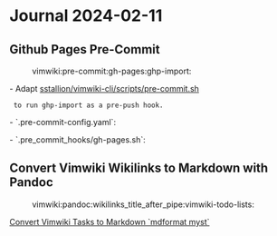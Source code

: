 = Journal 2024-02-11 =

== Github Pages Pre-Commit ==
:vimwiki:pre-commit:gh-pages:ghp-import:

- Adapt [[https://github.com/sstallion/vimwiki-cli/blob/master/scripts/pre-commit.sh|sstallion/vimwiki-cli/scripts/pre-commit.sh]]
  to run ghp-import as a pre-push hook.
- `.pre-commit-config.yaml`:

{{{yaml
# See https://pre-commit.com for more information
# See https://pre-commit.com/hooks.html for more hooks
default_install_hook_types:
  - pre-commit
  - pre-push

repos:
  - repo: local
    hooks:
      - id: ghp-import
        name: Update Github Pages
        entry: .pre_commit_hooks/gh-pages.sh
        language: script
        require_serial: true
        stages:
          - pre-push
}}}

- `.pre_commit_hooks/gh-pages.sh`:

{{{bash
#!/usr/bin/env bash
# pre-commit hook using ghp-import to push HTML to Github Pages.
# Assumes:
#		HTML exists in docs folder.
#		ghp-import in PATH, e.g., `python -m pip install ghp-import`.
#		`git config ghppages.pathhtml <absolute path>/docs`. Defaults to
#		"$GIT_WORK_TREE/docs".
#		`git config ghppages.push true`. Otherwise skip publishing.

if git config --get-colorbool color.interactive
then
	# See https://github.com/vimwiki/vimwiki/blob/master/doc/logo.svg
	say_prefix='\e[90mghp\e[92m|\e[37mimport\e[0m'
else
	say_prefix='ghp-import'
fi

say () {
	printf '%b: %s' "$say_prefix" "$*"
}

say_done () {
	printf 'done.\n'
}

# Exit if no changes staged for commit
if git diff --cached --diff-filter=tuxb --quiet
then
	exit 0
fi

# Stash untracked changes
git stash push --keep-index --include-untracked --quiet >/dev/null 2>&1

trap 'git stash pop --quiet >/dev/null 2>&1' 0
trap 'exit 1' 1 2 3 15

# Update gh-pages
if test "$(git config --bool ghppages.push || echo false)" = true
then
	pathhtml=$(git config ghppages.pathhtml || echo "$GIT_WORK_TREE/docs")
	say 'Pushing html to gh-pages...'
	ghp-import -n -o -p -f "$pathhtml"
	say_done
fi
}}}

== Convert Vimwiki Wikilinks to Markdown with Pandoc ==
:vimwiki:pandoc:wikilinks_title_after_pipe:vimwiki-todo-lists:

[[2024-01-20#Convert Vimwiki Tasks to Markdown `mdformat-myst`|Convert Vimwiki Tasks to Markdown `mdformat myst`]]
